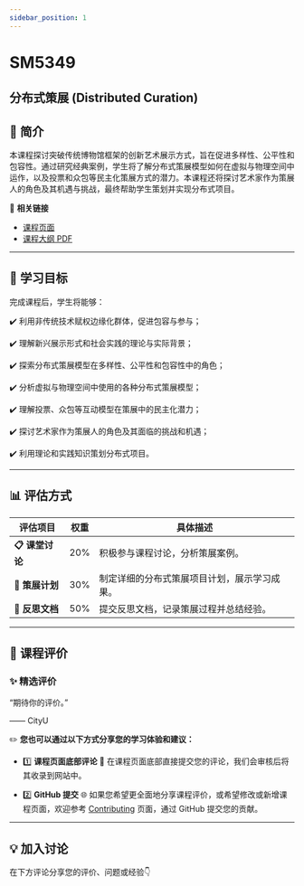 ```yaml
---
sidebar_position: 1
---
```


# SM5349
## 分布式策展 (Distributed Curation)

## **📘 简介**
本课程探讨突破传统博物馆框架的创新艺术展示方式，旨在促进多样性、公平性和包容性。通过研究经典案例，学生将了解分布式策展模型如何在虚拟与物理空间中运作，以及投票和众包等民主化策展方式的潜力。本课程还将探讨艺术家作为策展人的角色及其机遇与挑战，最终帮助学生策划并实现分布式项目。

🔗 **相关链接**
- [课程页面](https://www.cityu.edu.hk/catalogue/pg/202425/course/SM5349.htm)
- [课程大纲 PDF](https://www.cityu.edu.hk/catalogue/pg/202425/course/SM5349.pdf)

---

## **🎯 学习目标**

完成课程后，学生将能够：

✔️ 利用非传统技术赋权边缘化群体，促进包容与参与；

✔️ 理解新兴展示形式和社会实践的理论与实际背景；

✔️ 探索分布式策展模型在多样性、公平性和包容性中的角色；

✔️ 分析虚拟与物理空间中使用的各种分布式策展模型；

✔️ 理解投票、众包等互动模型在策展中的民主化潜力；

✔️ 探讨艺术家作为策展人的角色及其面临的挑战和机遇；

✔️ 利用理论和实践知识策划分布式项目。

---

## **📊 评估方式**

| **评估项目**          | **权重** | **具体描述**                                                                                       |
|----------------------|---------|---------------------------------------------------------------------------------------------------|
| **📋 课堂讨论**       | 20%      | 积极参与课程讨论，分析策展案例。                                                                      |
| **📂 策展计划**       | 30%      | 制定详细的分布式策展项目计划，展示学习成果。                                                           |
| **📂 反思文档**       | 50%      | 提交反思文档，记录策展过程并总结经验。                                                                  |

---

## **💬 课程评价**

### ✨ **精选评价**
<div className={commentStyles.commentBox}>
    <p className={commentStyles.commentText}>
        “期待你的评价。”
    </p>
    <p className={commentStyles.commentAuthor}>—— CityU</p>
</div>

✏️ **您也可以通过以下方式分享您的学习体验和建议：**

- 1️⃣ **课程页面底部评论**
💬 在课程页面底部直接提交您的评论，我们会审核后将其收录到网站中。

- 2️⃣ **GitHub 提交**
🌐 如果您希望更全面地分享课程评价，或希望修改或新增课程页面，欢迎参考 [Contributing](https://penjc.github.io/cityU-navigator/contributing) 页面，通过 GitHub 提交您的贡献。

---

## **💡 加入讨论**

在下方评论分享您的评价、问题或经验👇
<Utterances />